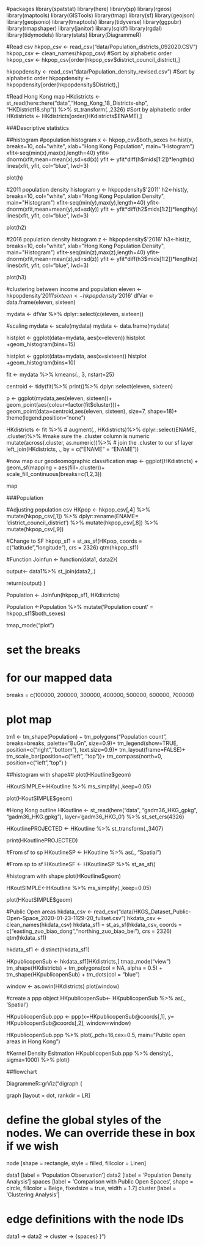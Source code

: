 #packages
library(spatstat)
library(here)
library(sp)
library(rgeos)
library(maptools)
library(GISTools)
library(tmap)
library(sf)
library(geojson)
library(geojsonio)
library(tmaptools)
library(tidyverse)
library(ggpubr)
library(rmapshaper)
library(janitor)
library(sqldf)
library(rgdal)
library(tidymodels)
library(stats)
library(DiagrammeR)

################################################################################################################

#Read csv
hkpop_csv <- read_csv("data/Population_districts_092020.CSV")
hkpop_csv <- clean_names(hkpop_csv)
#Sort by alphabetic order
hkpop_csv <- hkpop_csv[order(hkpop_csv$district_council_district),]

hkpopdensity <- read_csv("data/Population_density_revised.csv")
#Sort by alphabetic order
hkpopdensity <- hkpopdensity[order(hkpopdensity$District),]

#Read Hong Kong map
HKdistricts <- st_read(here::here("data","Hong_Kong_18_Districts-shp", "HKDistrict18.shp")) %>%
  st_transform(.,2326)
#Sort by alphabetic order
HKdistricts <- HKdistricts[order(HKdistricts$ENAME),]

################################################################################################################

###Descriptive statistics

##histogram
#population histogram
x <- hkpop_csv$both_sexes
h<-hist(x, breaks=10, col="white", xlab="Hong Kong Population",
   main="Histogram")
xfit<-seq(min(x),max(x),length=40)
yfit<-dnorm(xfit,mean=mean(x),sd=sd(x))
yfit <- yfit*diff(h$mids[1:2])*length(x)
lines(xfit, yfit, col="blue", lwd=3)

plot(h)

#2011 population density histogram
y <- hkpopdensity$'2011'
h2<-hist(y, breaks=10, col="white", xlab="Hong Kong Population Density",
   main="Histogram")
xfit<-seq(min(y),max(y),length=40)
yfit<-dnorm(xfit,mean=mean(y),sd=sd(y))
yfit <- yfit*diff(h2$mids[1:2])*length(y)
lines(xfit, yfit, col="blue", lwd=3)

plot(h2)

#2016 population density histogram
z <- hkpopdensity$'2016'
h3<-hist(z, breaks=10, col="white", xlab="Hong Kong Population Density",
   main="Histogram")
xfit<-seq(min(z),max(z),length=40)
yfit<-dnorm(xfit,mean=mean(z),sd=sd(z))
yfit <- yfit*diff(h3$mids[1:2])*length(z)
lines(xfit, yfit, col="blue", lwd=3)

plot(h3)

#clustering between income and population
eleven <- hkpopdensity$'2011'
sixteen <- hkpopdensity$'2016'
dfVar <-  data.frame(eleven, sixteen)

mydata <- dfVar %>%
dplyr::select(c(eleven, sixteen))

#scaling
mydata <- scale(mydata)
mydata <- data.frame(mydata)


histplot <- ggplot(data=mydata, aes(x=eleven))
histplot +geom_histogram(bins=15)

histplot <- ggplot(data=mydata, aes(x=sixteen))
histplot +geom_histogram(bins=10)

fit <- mydata %>%
kmeans(., 3, nstart=25)

centroid <- tidy(fit)%>%
print()%>%
dplyr::select(eleven, sixteen)

p <- ggplot(mydata,aes(eleven, sixteen))+
  geom_point(aes(colour=factor(fit$cluster)))+
  geom_point(data=centroid,aes(eleven, sixteen), size=7, shape=18)+ theme(legend.position="none")
  
HKdistricts <- fit %>% 
  # 
  augment(., HKdistricts)%>%
  dplyr::select(ENAME, .cluster)%>%
  #make sure the .cluster column is numeric
  mutate(across(.cluster, as.numeric))%>%
  # join the .cluster to our sf layer
  left_join(HKdistricts, 
            .,
            by = c("ENAME" = "ENAME"))


#now map our geodeomographic classification
map <- ggplot(HKdistricts) + 
  geom_sf(mapping = aes(fill=.cluster))+
  scale_fill_continuous(breaks=c(1,2,3))

map


################################################################################################################

###Population

#Adjusting population csv
HKpop <- hkpop_csv[,4] %>%
mutate(hkpop_csv[,1]) %>%
dplyr::rename(ENAME= 'district_council_district') %>%
mutate(hkpop_csv[,8]) %>%
mutate(hkpop_csv[,9])

#Change to SF
hkpop_sf1 = st_as_sf(HKpop, coords = c("latitude","longitude"), crs = 2326)
qtm(hkpop_sf1)

#Function
Joinfun <- function(data1, data2){

output<- data1%>%
  st_join(data2,.) 

  return(output)
}

Population <- Joinfun(hkpop_sf1, HKdistricts)

Population <-Population %>%
mutate('Population count' = hkpop_sf1$both_sexes)

tmap_mode("plot")

# set the breaks
# for our mapped data
breaks = c(100000, 200000, 300000, 400000, 500000, 600000, 700000) 

# plot map
tm1 <- tm_shape(Population) + 
  tm_polygons("Population count", 
              breaks=breaks,
              palette="BuGn", size=0.9)+
  tm_legend(show=TRUE, position=c("right","bottom"), text.size=0.9)+
  tm_layout(frame=FALSE)+
  tm_scale_bar(position=c("left", "top"))+
  tm_compass(north=0, position=c("left","top")
  )


################################################################################################################

##histogram with shape##
plot(HKoutline$geom)

HKoutSIMPLE<-HKoutline %>%
  ms_simplify(.,keep=0.05)

plot(HKoutSIMPLE$geom)


################################################################################################################

#Hong Kong outline
HKoutline <- st_read(here("data", "gadm36_HKG_gpkg", "gadm36_HKG.gpkg"), 
                      layer='gadm36_HKG_0') %>% 
  st_set_crs(4326)

HKoutlinePROJECTED <- HKoutline %>%
  st_transform(.,3407)

print(HKoutlinePROJECTED)

#From sf to sp
HKoutlineSP <- HKoutline %>%
  as(., "Spatial")

#From sp to sf
HKoutlineSF <- HKoutlineSP %>%
  st_as_sf()

#histogram with shape
plot(HKoutline$geom)

HKoutSIMPLE<-HKoutline %>%
  ms_simplify(.,keep=0.05)

plot(HKoutSIMPLE$geom)

################################################################################################################

#Public Open areas
hkdata_csv <- read_csv("data/HKGS_Dataset_Public-Open-Space_2020-01-23-1129-20_fullset.csv")
hkdata_csv <- clean_names(hkdata_csv)
hkdata_sf1 = st_as_sf(hkdata_csv, coords = c("easting_zuo_biao_dong","northing_zuo_biao_bei"), crs = 2326)
qtm(hkdata_sf1)

hkdata_sf1 <- distinct(hkdata_sf1)

HKpublicopenSub <- hkdata_sf1[HKdistricts,]
tmap_mode("view")
tm_shape(HKdistricts) +
  tm_polygons(col = NA, alpha = 0.5) +
tm_shape(HKpublicopenSub) +
  tm_dots(col = "blue")

window <- as.owin(HKdistricts)
plot(window)

#create a ppp object
HKpublicopenSub<- HKpublicopenSub %>%
as(., 'Spatial')

HKpublicopenSub.ppp <- ppp(x=HKpublicopenSub@coords[,1],
y= HKpublicopenSub@coords[,2],
window=window)

HKpublicopenSub.ppp %>%
plot(.,pch=16,cex=0.5,
main="Public open areas in Hong Kong")

#Kernel Density Esitmation
HKpublicopenSub.ppp %>%
density(., sigma=1000) %>%
plot()

################################################################################################################

##flowchart

DiagrammeR::grViz("digraph {

graph [layout = dot, rankdir = LR]

# define the global styles of the nodes. We can override these in box if we wish
node [shape = rectangle, style = filled, fillcolor = Linen]

data1 [label = 'Population \n Observation']
data2 [label = 'Population Density \n Analysis']
spaces [label =  'Comparison \n with \n Public Open \n Spaces', shape = circle, fillcolor = Beige, fixedsize = true, width = 1.7]
cluster [label = 'Clustering \n Analysis']

# edge definitions with the node IDs
data1  -> data2 -> cluster -> {spaces}
}")